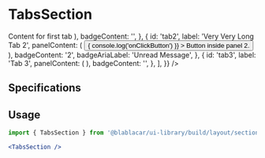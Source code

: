 

<Meta title="Sections/TabsSection" />

# **TabsSection**

<Canvas>
  <Story name="Default">
    <TabsSection tabsProps={{
      activeTabId: 'tab1',
      status: TabStatus.FIXED,
      tabs: [
        {
          id: 'tab1',
          label: 'Tab 1',
          panelContent: (
            <BaseSection>Content for first tab</BaseSection>
          ),
          badgeContent: '',
        },
        {
          id: 'tab2',
          label: 'Very Very Long Tab 2',
          panelContent: (
            <BaseSection>
              <Button
                onClick={() => {
                  console.log('onClickButton')
                }}
              >
                Button inside panel 2.
              </Button>
            </BaseSection>
          ),
          badgeContent: '2',
          badgeAriaLabel: 'Unread Message',
        },
        {
          id: 'tab3',
          label: 'Tab 3',
          panelContent: (
            <BaseSection noHorizontalSpacing>
              <ItemAction subLabel="Hello" />
            </BaseSection>
          ),
          badgeContent: '',
        },
      ],
    }}
    />
  </Story>
</Canvas>

## Specifications

## Usage

```jsx
import { TabsSection } from '@blablacar/ui-library/build/layout/section/tabsSection'

<TabsSection />
```

<ArgsTable of={TabsSection} />
